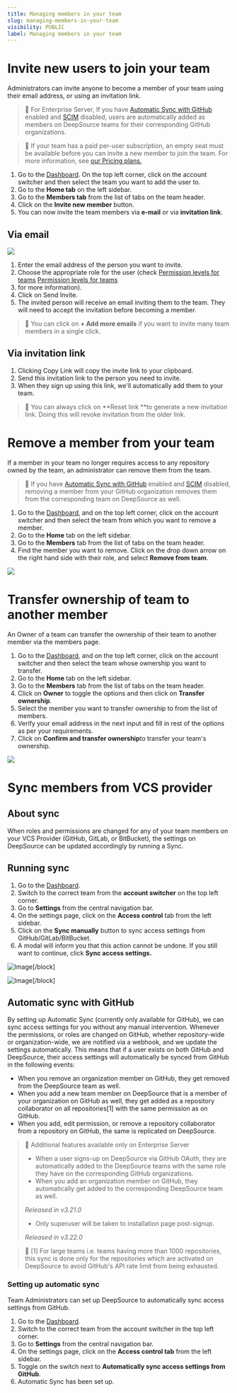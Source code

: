 ```yaml
---
title: Managing members in your team
slug: managing-members-in-your-team
visibility: PUBLIC
label: Managing members in your team
---
```

# Invite new users to join your team

Administrators can invite anyone to become a member of your team using their email address, or using an invitation link.

> 📘 For Enterprise Server, If you have [Automatic Sync with GitHub](/docs/access-control-managing-members-in-your-team#automatic-sync-with-github) enabled and [SCIM](/docs/integrations-sso#setup-scim-provisioning) disabled, users are automatically added as members on DeepSource teams for their corresponding GitHub organizations.

> 📘 If your team has a paid per-user subscription, an empty seat must be available before you can invite a new member to join the team. For more information, see [our Pricing plans.](https://deepsource.io/pricing/)

1. Go to the [Dashboard](https://deepsource.io/dashboard/). On the top left corner, click on the account switcher and then select the team you want to add the user to.
2. Go to the **Home tab** on the left sidebar.
3. Go to the **Members tab** from the list of tabs on the team header.
4. Click on the **Invite new member** button.
5. You can now invite the team members via **e-mail** or via **invitation link**.

## Via email

![](https://files.readme.io/656aca1-small-invite_team.png)

1. Enter the email address of the person you want to invite.
2. Choose the appropriate role for the user (check [Permission levels for teams](<>) [Permission levels for teams](https://deepsource-docs.readme.io/docs/managing-peoples-access-to-team-with-roles#:~:text=Suggest%20Edits-,Permission%20levels%20for%20teams,-Teams%20can%20have)
3. for more information).
4. Click on Send Invite.
5. The invited person will receive an email inviting them to the team. They will need to accept the invitation before becoming a member.

> 📘 You can click on **+ Add more emails** if you want to invite many team members in a single click.

## Via invitation link

1. Clicking Copy Link will copy the invite link to your clipboard.
2. Send this invitation link to the person you need to invite.
3. When they sign up using this link, we'll automatically add them to your team.

> 📘 You can always click on **Reset link **to generate a new invitation link. Doing this will revoke invitation from the older link.

# Remove a member from your team

If a member in your team no longer requires access to any repository owned by the team, an administrator can remove them from the team.

> 📘 If you have [Automatic Sync with GitHub](#automatic-sync-with-github) enabled and [SCIM](/docs/integrations-sso#setup-scim-provisioning) disabled, removing a member from your GitHub organization removes them from the corresponding team on DeepSource as well.

1. Go to the [Dashboard](https://deepsource.io/dashboard/), and on the top left corner, click on the account switcher and then select the team from which you want to remove a member.
2. Go to the **Home** tab on the left sidebar.
3. Go to the **Members** tab from the list of tabs on the team header.
4. Find the member you want to remove. Click on the drop down arrow on the right hand side with their role, and select **Remove from team**.

![](https://files.readme.io/42614c2-small-remove_team.png)

# Transfer ownership of team to another member

An Owner of a team can transfer the ownership of their team to another member via the members page.

1. Go to the [Dashboard](https://deepsource.io/dashboard/), and on the top left corner, click on the account switcher and then select the team whose ownership you want to transfer.
2. Go to the **Home** tab on the left sidebar.
3. Go to the **Members** tab from the list of tabs on the team header.
4. Click on **Owner** to toggle the options and then click on **Transfer ownership**.
5. Select the member you want to transfer ownership to from the list of members.
6. Verify your email address in the next input and fill in rest of the options as per your requirements.
7. Click on **Confirm and transfer ownership**to transfer your team's ownership.

![](https://files.readme.io/2a8a254-small-Transfer_ownership.png)

# Sync members from VCS provider

## About sync

When roles and permissions are changed for any of your team members on your VCS Provider (GitHub, GitLab, or BitBucket), the settings on DeepSource can be updated accordingly by running a Sync.

## Running sync

1. Go to the [Dashboard](https://deepsource.io/dashboard).
2. Switch to the correct team from the **account switcher** on the top left corner.
3. Go to **Settings** from the central navigation bar.
4. On the settings page, click on the **Access control** tab from the left sidebar.
5. Click on the **Sync manually** button to sync access settings from GitHub/GitLab/BitBucket.
6. A modal will inform you that this action cannot be undone. If you still want to continue, click **Sync access settings.**

![Image](https://files.readme.io/87408e6-SCR-20231017-lptm.png,,)[/block]


![Image](https://files.readme.io/2ba7bdd-SCR-20231017-lqae.png,,)[/block]


## Automatic sync with GitHub

By setting up Automatic Sync (currently only available for GitHub), we can sync access settings for you without any manual intervention. Whenever the permissions, or roles are changed on GitHub, whether repository-wide or organization-wide, we are notified via a webhook, and we update the settings automatically. This means that if a user exists on both GitHub and DeepSource, their access settings will automatically be synced from GitHub in the following events:

- When you remove an organization member on GitHub, they get removed from the DeepSource team as well.
- When you add a new team member on DeepSource that is a member of your organization on GitHub as well, they get added as a repository collaborator on all repositories[1] with the same permission as on GitHub.
- When you add, edit permission, or remove a repository collaborator from a repository on GitHub, the same is replicated on DeepSource.

> 📘 Additional features available only on Enterprise Server
> 
> - When a user signs-up on DeepSource via GitHub OAuth, they are automatically added to the DeepSource teams with the same role they have on the corresponding GitHub organizations.
> - When you add an organization member on GitHub, they automatically get added to the corresponding DeepSource team as well.
> 
> _Released in v3.21.0_
> 
> - Only superuser will be taken to installation page post-signup.
> 
> _Released in v3.22.0_

> 📘 [1] For large teams i.e. teams having more than 1000 repositories, this sync is done only for the repositories which are activated on DeepSource to avoid GitHub's API rate limit from being exhausted.

### Setting up automatic sync

Team Administrators can set up DeepSource to automatically sync access settings from GitHub.

1. Go to the [Dashboard](https://deepsource.io/dashboard).
2. Switch to the correct team from the account switcher in the top left corner.
3. Go to **Settings** from the central navigation bar.
4. On the settings page, click on the **Access control tab** from the left sidebar.
5. Toggle on the switch next to **Automatically sync access settings from GitHub**.
6. Automatic Sync has been set up.
